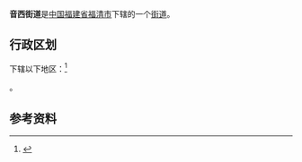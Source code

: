 {{中国乡级行政区|35/01/81/007/000
| 行政区全称 = 音西街道
| 景观照片文件名 = 
| 景观照片描述 = 
| 汉语拼音 = 
| 通用拼音 = 
| 注音符號 = 
| 其它标音类型1 = 
| 其它标音1 = 
| 其它标音类型2 = 
| 其它标音2 = 
| 其它语言类型1 = 
| 其它语言地名1 = 
| 其它语言类型2 = 
| 其它语言地名2 = 
| 上级行政区 = [[福建省|福建省]][[福清市|福清市]]
| 行政区类别 = [[街道|街道]]
| 总面积 = 
| 户籍人口 = 
| 户籍人口年份 = 
| 常住人口 = 
| 常住人口年份 = 
| 人口密度 = 
| 行政区划 = 
| 官方网站 = 
| 政府驻地 = 
| 邮政编码 = 
| 电话区号 = 591
| 毗邻行政区 = 
| 位置图文件名 = 
| 位置图描述 = 
}}
'''音西街道'''是[[中华人民共和国|中国]][[福建省|福建省]][[福清市|福清市]]下辖的一个[[街道|街道]]。

== 行政区划 ==
{{PAGENAMEBASE}}下辖以下地区：<ref>{{PRC admin/ref sgc|35/01/81/007/000}}</ref>

{{PRC admin/children|35/01/81/007/000}}。

== 参考资料 ==

{{reflist}}

{{PRC admin/navcat|35/01/81/007/000}}